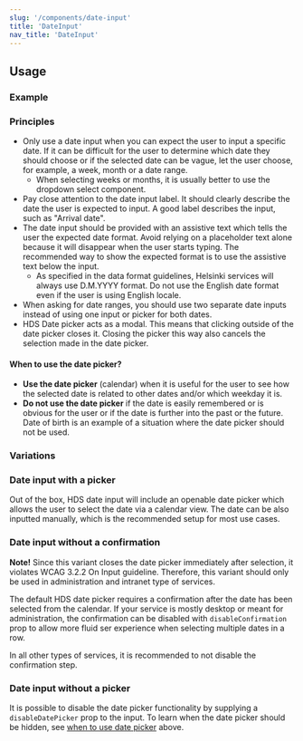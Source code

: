 ```yaml
---
slug: '/components/date-input'
title: 'DateInput'
nav_title: 'DateInput'
---
```




## Usage

### Example

<PlaygroundPreview>
  <div style={{ maxWidth: '400px' }}>
    <DateInput
      helperText="Use format D.M.YYYY"
      id="date"
      initialMonth={new Date()}
      label="Choose a date"
      language="en"
      onChange={function noRefCheck() {}}
      required
    />
  </div>
</PlaygroundPreview>

### Principles

- Only use a date input when you can expect the user to input a specific date. If it can be difficult for the user to determine which date they should choose or if the selected date can be vague, let the user choose, for example, a week, month or a date range.
  - When selecting weeks or months, it is usually better to use <Link size="M" href="/components/dropdown#select-single-selection">the dropdown select component</Link>.
- Pay close attention to the date input label. It should clearly describe the date the user is expected to input. A good label describes the input, such as "Arrival date".
- The date input should be provided with an assistive text which tells the user the expected date format. Avoid relying on a placeholder text alone because it will disappear when the user starts typing. The recommended way to show the expected format is to use the assistive text below the input.
  - As specified in <Link size="M" href="/guidelines/data-formats">the data format guidelines</Link>, Helsinki services will always use D.M.YYYY format. Do not use the English date format even if the user is using English locale.
- When asking for date ranges, you should use two separate date inputs instead of using one input or picker for both dates.
- HDS Date picker acts as a modal. This means that clicking outside of the date picker closes it. Closing the picker this way also cancels the selection made in the date picker.

#### When to use the date picker?

- **Use the date picker** (calendar) when it is useful for the user to see how the selected date is related to other dates and/or which weekday it is.
- **Do not use the date picker** if the date is easily remembered or is obvious for the user or if the date is further into the past or the future. Date of birth is an example of a situation where the date picker should not be used.

### Variations

### Date input with a picker

Out of the box, HDS date input will include an openable date picker which allows the user to select the date via a calendar view. The date can be also inputted manually, which is the recommended setup for most use cases.

<PlaygroundPreview>
  <div style={{ maxWidth: '400px' }}>
    <DateInput
      helperText="Use format D.M.YYYY"
      id="date"
      initialMonth={new Date()}
      label="Choose a date"
      language="en"
      onChange={function noRefCheck() {}}
      required
    />
  </div>
</PlaygroundPreview>

### Date input without a confirmation

**Note!** Since this variant closes the date picker immediately after selection, it violates <Link size="M" href="https://www.w3.org/TR/WCAG21/#on-input" external>WCAG 3.2.2 On Input guideline</Link>. Therefore, this variant should only be used in administration and intranet type of services.

The default HDS date picker requires a confirmation after the date has been selected from the calendar. If your service is mostly desktop or meant for administration, the confirmation can be disabled with `disableConfirmation` prop to allow more fluid ser experience when selecting multiple dates in a row.

In all other types of services, it is recommended to not disable the confirmation step.

<PlaygroundPreview>
  <div style={{ maxWidth: '400px' }}>
    <DateInput
      disableConfirmation
      helperText="Use format D.M.YYYY"
      id="date"
      initialMonth={new Date()}
      label="Choose a date"
      language="en"
      onChange={function noRefCheck() {}}
      required
    />
  </div>
</PlaygroundPreview>

### Date input without a picker

It is possible to disable the date picker functionality by supplying a `disableDatePicker` prop to the input. To learn when the date picker should be hidden, see [when to use date picker](#when-to-use-the-date-picker) above.

<PlaygroundPreview>
  <div style={{ maxWidth: '400px' }}>
    <DateInput
      disableDatePicker
      helperText="Use format D.M.YYYY"
      id="date"
      initialMonth={new Date()}
      label="Choose a date"
      language="en"
      onChange={function noRefCheck() {}}
      required
    />
  </div>
</PlaygroundPreview>

